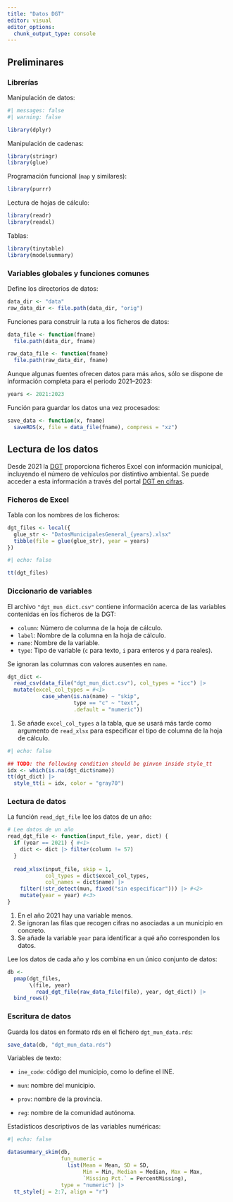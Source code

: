 ```yaml
---
title: "Datos DGT"
editor: visual
editor_options: 
  chunk_output_type: console
---
```


## Preliminares

### Librerías

Manipulación de datos:

```r
#| messages: false
#| warning: false

library(dplyr)
```

Manipulación de cadenas:

```r
library(stringr)
library(glue)
```

Programación funcional (`map` y similares):

```r
library(purrr)
```

Lectura de hojas de cálculo:

```r
library(readr)
library(readxl)
```

Tablas:

```r
library(tinytable)
library(modelsummary)
```

### Variables globales y funciones comunes

Define los directorios de datos:

```r
data_dir <- "data"
raw_data_dir <- file.path(data_dir, "orig")
```

Funciones para construir la ruta a los ficheros de datos:

```r
data_file <- function(fname) 
  file.path(data_dir, fname)

raw_data_file <- function(fname) 
  file.path(raw_data_dir, fname)
```

Aunque algunas fuentes ofrecen datos para más años, sólo se dispone de información completa para el periodo 2021--2023:

```r
years <- 2021:2023
```

Función para guardar los datos una vez procesados:

```r
save_data <- function(x, fname) 
  saveRDS(x, file = data_file(fname), compress = "xz")
```

## Lectura de los datos

Desde 2021 la [DGT](https://www.dgt.es) proporciona ficheros Excel con información municipal, incluyendo el número de vehículos por distintivo ambiental. Se puede acceder a esta información a través del portal [DGT en cifras](https://www.dgt.es/menusecundario/dgt-en-cifras/).

### Ficheros de Excel

Tabla con los nombres de los ficheros:

```r
dgt_files <- local({
  glue_str <- "DatosMunicipalesGeneral_{years}.xlsx"
  tibble(file = glue(glue_str), year = years)
})
```

```r
#| echo: false

tt(dgt_files)
```

### Diccionario de variables

El archivo `"dgt_mun_dict.csv"` contiene información acerca de las variables contenidas en los ficheros de la DGT:

-   `column`: Número de columna de la hoja de cálculo.
-   `label`: Nombre de la columna en la hoja de cálculo.
-   `name`: Nombre de la variable.
-   `type`: Tipo de variable (`c` para texto, `i` para enteros y `d` para reales).

Se ignoran las columnas con valores ausentes en `name`.

```r
dgt_dict <-
  read_csv(data_file("dgt_mun_dict.csv"), col_types = "icc") |>
  mutate(excel_col_types = #<1>
           case_when(is.na(name) ~ "skip",
                     type == "c" ~ "text",
                     .default = "numeric"))
```

1.  Se añade `excel_col_types` a la tabla, que se usará más tarde como argumento de `read_xlsx` para especificar el tipo de columna de la hoja de cálculo.

```r
#| echo: false

## TODO: the following condition should be ginven inside style_tt
idx <- which(is.na(dgt_dict$name))
tt(dgt_dict) |> 
  style_tt(i = idx, color = "gray70")
```

### Lectura de datos

La función `read_dgt_file` lee los datos de un año:

```r
# Lee datos de un año
read_dgt_file <- function(input_file, year, dict) {
  if (year == 2021) { #<1>
    dict <- dict |> filter(column != 57)
  }
  
  read_xlsx(input_file, skip = 1,
            col_types = dict$excel_col_types,
            col_names = dict$name) |>
    filter(!str_detect(mun, fixed("sin especificar"))) |> #<2>
    mutate(year = year) #<3>
}
```

1.  En el año 2021 hay una variable menos.
2.  Se ignoran las filas que recogen cifras no asociadas a un municipio en concreto.
3.  Se añade la variable `year` para identificar a qué año corresponden los datos.

Lee los datos de cada año y los combina en un único conjunto de datos:

```r

db <- 
  pmap(dgt_files,
       \(file, year) 
         read_dgt_file(raw_data_file(file), year, dgt_dict)) |>
  bind_rows()
```

### Escritura de datos

Guarda los datos en formato rds en el fichero `dgt_mun_data.rds`:

```r
save_data(db, "dgt_mun_data.rds")
```

Variables de texto:

-   `ine_code`: código del municipio, como lo define el INE.

-   `mun`: nombre del municipio.

-   `prov`: nombre de la provincia.

-   `reg`: nombre de la comunidad autónoma.

Estadísticos descriptivos de las variables numéricas:

```r
#| echo: false

datasummary_skim(db, 
                 fun_numeric = 
                   list(Mean = Mean, SD = SD, 
                        Min = Min, Median = Median, Max = Max, 
                        `Missing Pct.` = PercentMissing),
                 type = "numeric") |> 
  tt_style(j = 2:7, align = "r")
```
